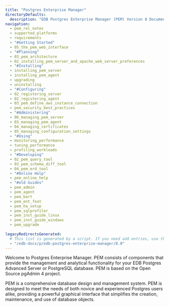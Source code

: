 ```yaml
---
title: "Postgres Enterprise Manager"
directoryDefaults:
  description: "EDB Postgres Enterprise Manager (PEM) Version 8 Documentation and release notes. PostgreSQL GUI tool for monitoring and performance optimization."
navigation:
  - pem_rel_notes
  - supported_platforms
  - requirements
  - "#Getting Started"
  - 05_the_pem_web_interface
  - "#Planning"
  - 03_pem_architecture
  - 02_installing_pem_server_and_apache_web_server_preferences
  - "#Installing"
  - installing_pem_server
  - installing_pem_agent
  - upgrading
  - uninstalling
  - "#Configuring"
  - 02_registering_server
  - 02_registering_agent
  - 03_pem_define_aws_instance_connection
  - pem_security_best_practices
  - "#Administering"
  - 06_managing_pem_server
  - 03_managing_pem_agent
  - 04_managing_certificates
  - 05_managing_configuration_settings
  - "#Using"
  - monitoring_performance
  - tuning_performance
  - profiling_workloads
  - "#Developing"
  - 02_pem_query_tool
  - 03_pem_schema_diff_tool
  - 04_pem_erd_tool
  - "#Online Help"
  - pem_online_help
  - "#old Guides"
  - pem_admin
  - pem_agent
  - pem_bart
  - pem_ent_feat
  - pem_ha_setup
  - pem_sqlprofiler
  - pem_inst_guide_linux
  - pem_inst_guide_windows
  - pem_upgrade
  
legacyRedirectsGenerated:
  # This list is generated by a script. If you need add entries, use the `legacyRedirects` key.
  - "/edb-docs/p/edb-postgres-enterprise-manager/8.0"
---
```


Welcome to Postgres Enterprise Manager. PEM consists of components that provide the management and analytical functionality for your EDB Postgres Advanced Server or PostgreSQL database. PEM is based on the Open Source pgAdmin 4 project.

PEM is a comprehensive database design and management system. PEM is designed to meet the needs of both novice and experienced Postgres users alike, providing a powerful graphical interface that simplifies the creation, maintenance, and use of database objects.
